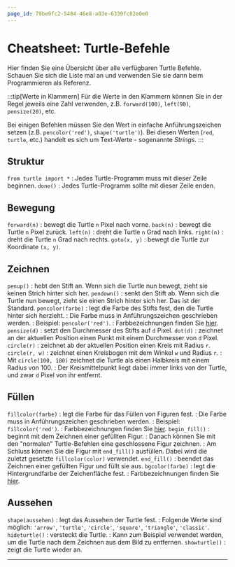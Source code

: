 ```yaml
---
page_id: 79be9fc2-5484-46e8-a03e-6339fc82e0e0
---
```


# Cheatsheet: Turtle-Befehle

Hier finden Sie eine Übersicht über alle verfügbaren Turtle Befehle. Schauen Sie sich die Liste mal an und verwenden Sie sie dann beim Programmieren als Referenz.

:::tip[Werte in Klammern] Für die Werte in den Klammern können Sie in der Regel jeweils eine Zahl verwenden, z.B. `forward(100)`, `left(90)`, `pensize(20)`, etc.

Bei einigen Befehlen müssen Sie den Wert in einfache Anführungszeichen setzen (z.B. `pencolor('red')`, `shape('turtle')`). Bei diesen Werten (`red`, `turtle`, etc.) handelt es sich um Text-Werte - sogenannte _Strings_. :::

## Struktur

`from turtle import *` : Jedes Turtle-Programm muss mit dieser Zeile beginnen. `done()` : Jedes Turtle-Programm sollte mit dieser Zeile enden.

## Bewegung

`forward(n)` : bewegt die Turtle `n` Pixel nach vorne. `back(n)` : bewegt die Turtle `n` Pixel zurück. `left(n)` : dreht die Turtle `n` Grad nach links. `right(n)` : dreht die Turtle `n` Grad nach rechts. `goto(x, y)` : bewegt die Turtle zur Koordinate `(x, y)`.

## Zeichnen

`penup()` : hebt den Stift an. Wenn sich die Turtle nun bewegt, zieht sie keinen Strich hinter sich her. `pendown()` : senkt den Stift ab. Wenn sich die Turtle nun bewegt, zieht sie einen Strich hinter sich her. Das ist der Standard. `pencolor(farbe)` : legt die Farbe des Stifts fest, den die Turtle hinter sich herzieht. : Die Farbe muss in Anführungszeichen geschrieben werden. : Beispiel: `pencolor('red')`. : Farbbezeichnungen finden Sie [hier](https://trinket.io/docs/colors). `pensize(d)` : setzt den Durchmesser des Stifts auf `d` Pixel. `dot(d)` : zeichnet an der aktuellen Position einen Punkt mit einem Durchmesser von `d` Pixel. `circle(r)` : zeichnet ab der aktuellen Position einen Kreis mit Radius `r`. `circle(r, w)` : zeichnet einen Kreisbogen mit dem Winkel `w` und Radius `r`. : Mit `circle(100, 180)` zeichnet die Turtle als einen Halbkreis mit einem Radius von $100$. : Der Kreismittelpunkt liegt dabei immer links von der Turtle, und zwar `d` Pixel von ihr entfernt.

## Füllen

`fillcolor(farbe)` : legt die Farbe für das Füllen von Figuren fest. : Die Farbe muss in Anführungszeichen geschrieben werden. : Beispiel: `fillcolor('red')`. : Farbbezeichnungen finden Sie [hier](https://trinket.io/docs/colors). `begin_fill()` : beginnt mit dem Zeichnen einer gefüllten Figur. : Danach können Sie mit den "normalen" Turtle-Befehlen eine geschlossene Figur zeichnen. : Am Schluss können Sie die Figur mit `end_fill()` ausfüllen. Dabei wird die zuletzt gesetzte `fillcolor(color)` verwendet. `end_fill()` : beendet das Zeichnen einer gefüllten Figur und füllt sie aus. `bgcolor(farbe)` : legt die Hintergrundfarbe der Zeichenfläche fest. : Farbbezeichnungen finden Sie [hier](https://trinket.io/docs/colors).

## Aussehen

`shape(aussehen)` : legt das Aussehen der Turtle fest. : Folgende Werte sind möglich: `'arrow'`, `'turtle'`, `'circle'`, `'square'`, `'triangle'`, `'classic'`. `hideturtle()` : versteckt die Turtle. : Kann zum Beispiel verwendet werden, um die Turtle nach dem Zeichnen aus dem Bild zu entfernen. `showturtle()` : zeigt die Turtle wieder an.

---
